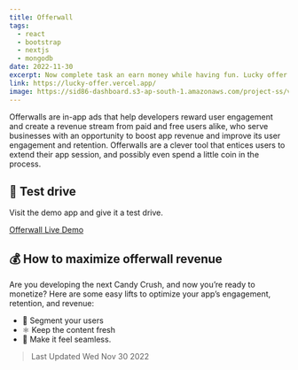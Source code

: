 ```yaml
---
title: Offerwall
tags:
  - react
  - bootstrap
  - nextjs
  - mongodb
date: 2022-11-30
excerpt: Now complete task an earn money while having fun. Lucky offer is an offerwall developed using react.
link: https://lucky-offer.vercel.app/
image: https://sid86-dashboard.s3-ap-south-1.amazonaws.com/project-ss/vtBy7RUZzDjxU6VaLRAERQ.png
---
```


<p className=''>
	Offerwalls are in-app ads that help developers reward user engagement and create a revenue stream from paid and free users alike, who serve businesses with an opportunity to boost app revenue and improve its user engagement and retention. Offerwalls are a clever tool that entices users to extend their app session, and possibly even spend a little coin in the process.
</p>

<div className="py-5">

## :rocket: Test drive

Visit the demo app and give it a test drive.

<div>
<a target="_blank" href="https://lucky-offer.vercel.app/" className="btn btn-green">Offerwall Live Demo</a>
</div>
</div>

<div className="py-5">

## 💰 How to maximize offerwall revenue

Are you developing the next Candy Crush, and now you’re ready to monetize? Here are some easy lifts to optimize your app’s engagement, retention, and revenue:

- 👨‍ Segment your users
- ⚛  Keep the content fresh
- 🚀 Make it feel seamless.

</div>

> Last Updated Wed Nov 30 2022
